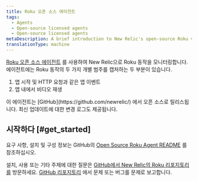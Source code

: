 ```yaml
---
title: Roku 오픈 소스 에이전트
tags:
  - Agents
  - Open-source licensed agents
  - Open-source licensed agents
metaDescription: A brief introduction to New Relic's open-source Roku video agent.
translationType: machine
---
```


[Roku 오픈 소스 에이전트](https://github.com/newrelic/video-agent-roku) 를 사용하여 New Relic으로 Roku 동작을 모니터링합니다. 에이전트에는 Roku 동작의 두 가지 개별 범주를 캡처하는 두 부분이 있습니다.

1. 앱 시작 및 HTTP 요청과 같은 앱 이벤트
2. 앱 내에서 비디오 재생

<Callout variant="tip">
  이 에이전트는 [GitHub](https://github.com/newrelic/) 에서 오픈 소스로 릴리스됩니다. 최신 업데이트에 대한 변경 로그도 제공됩니다.
</Callout>

## 시작하다 [#get_started]

요구 사항, 설치 및 구성 정보는 GitHub의 [Open Source Roku Agent README](https://github.com/newrelic/video-agent-roku/blob/master/README.md) 를 참조하십시오.

설치, 사용 또는 기타 주제에 대한 질문은 [GitHub에서 New Relic의 Roku 리포지토리를](https://github.com/newrelic/video-agent-roku) 방문하세요. [GitHub 리포지토리](https://github.com/newrelic/video-agent-roku/issues) 에서 문제 또는 버그를 문제로 보고합니다.

<InstallFeedback/>